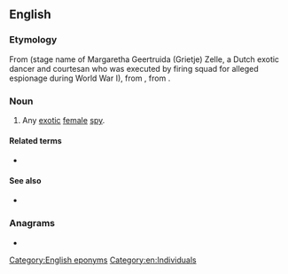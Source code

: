 {{also|matahari}}
==English==
{{wikipedia}}

===Etymology===
From {{etyl|nl|en}} (stage name of Margaretha Geertruida (Grietje) Zelle, a Dutch exotic dancer and courtesan who was executed by firing squad for alleged espionage during World War I), from {{etyl|id|en}} {{m|id|matahari||sun}}, from {{etyl|ms|en}} {{m|ms|matahari||sun}}.

===Noun===
{{en-noun|head=Mata Hari}}

# Any [[exotic]] [[female]] [[spy]].

====Related terms====
* {{l|en|mata-mata}}

====See also====
* {{l|en|femme fatale}}

===Anagrams===
* {{anagrams|en|a=aaahimrt|hamartia}}

[[Category:English eponyms]]
[[Category:en:Individuals]]